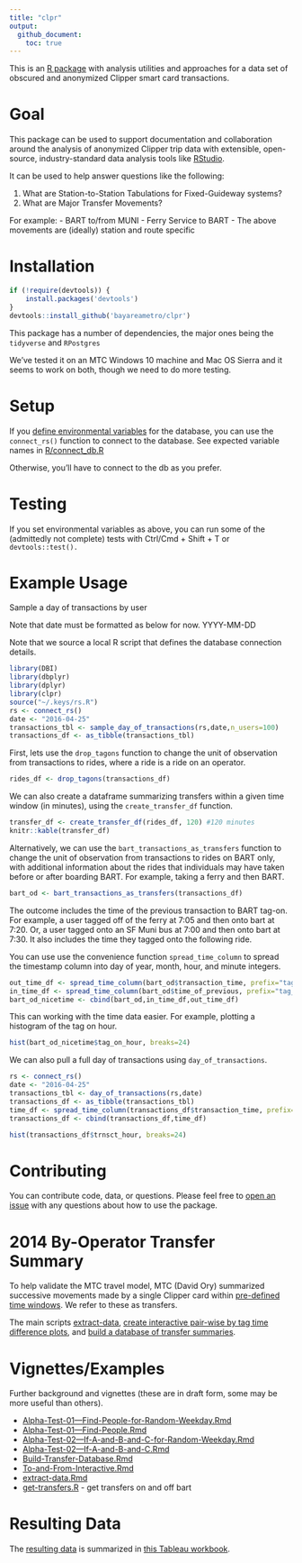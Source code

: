 ```yaml
---
title: "clpr"
output:
  github_document:
    toc: true
---
```


This is an [R package](http://kbroman.org/pkg_primer/) with analysis utilities and approaches for a data set of obscured and anonymized Clipper smart card transactions.

Goal
====

This package can be used to support documentation and collaboration around the analysis of anonymized Clipper trip data with extensible, open-source, industry-standard data analysis tools like [RStudio](https://en.wikipedia.org/wiki/RStudio).

It can be used to help answer questions like the following:

1. What are Station-to-Station Tabulations for Fixed-Guideway systems? 
2. What are Major Transfer Movements? 

For example:
- BART to/from MUNI
- Ferry Service to BART
- The above movements are (ideally) station and route specific

Installation
============

``` r
if (!require(devtools)) {
    install.packages('devtools')
}
devtools::install_github('bayareametro/clpr')
```

This package has a number of dependencies, the major ones being the `tidyverse` and `RPostgres`

We've tested it on an MTC Windows 10 machine and Mac OS Sierra and it seems to work on both, though we need to do more testing. 

Setup
==========
If you [define environmental variables](https://stat.ethz.ch/R-manual/R-devel/library/base/html/Sys.setenv.html) for the database, you can use the `connect_rs()` function to connect to the database. See expected variable names in [R/connect_db.R](R/connect_db.R) 

Otherwise, you'll have to connect to the db as you prefer. 

Testing
===========
If you set environmental variables as above, you can run some of the (admittedly not complete) tests with Ctrl/Cmd + Shift + T or `devtools::test().`

Example Usage
===========

Sample a day of transactions by user

Note that date must be formatted as below for now. YYYY-MM-DD

Note that we source a local R script that defines the database connection details. 

```r
library(DBI)
library(dbplyr)
library(dplyr)
library(clpr)
source("~/.keys/rs.R")
rs <- connect_rs()
date <- "2016-04-25"
transactions_tbl <- sample_day_of_transactions(rs,date,n_users=100)
transactions_df <- as_tibble(transactions_tbl)
```

First, lets use the `drop_tagons` function to change the unit of observation from transactions to rides, where a ride is a ride on an operator. 

```r
rides_df <- drop_tagons(transactions_df)
```

We can also create a dataframe summarizing transfers within a given time window (in minutes), using the `create_transfer_df` function. 

```r
transfer_df <- create_transfer_df(rides_df, 120) #120 minutes
knitr::kable(transfer_df)
```

Alternatively, we can use the `bart_transactions_as_transfers` function to change the unit of observation from transactions to rides on BART only, with additional information about the rides that individuals may have taken before or after boarding BART. For example, taking a ferry and then BART.   

```r
bart_od <- bart_transactions_as_transfers(transactions_df)
```

The outcome includes the time of the previous transaction to BART tag-on. For example, a user tagged off of the ferry at 7:05 and then onto bart at 7:20. Or, a user tagged onto an SF Muni bus at 7:00 and then onto bart at 7:30. It also includes the time they tagged onto the following ride. 

You can use use the convenience function `spread_time_column` to spread the timestamp column into day of year, month, hour, and minute integers. 

```r
out_time_df <- spread_time_column(bart_od$transaction_time, prefix="tag_out_")
in_time_df <- spread_time_column(bart_od$time_of_previous, prefix="tag_on_")
bart_od_nicetime <- cbind(bart_od,in_time_df,out_time_df)
```

This can working with the time data easier. For example, plotting a histogram of the tag on hour.  

```r
hist(bart_od_nicetime$tag_on_hour, breaks=24)
```

We can also pull a full day of transactions using `day_of_transactions`.

```r
rs <- connect_rs()
date <- "2016-04-25"
transactions_tbl <- day_of_transactions(rs,date)
transactions_df <- as_tibble(transactions_tbl)
time_df <- spread_time_column(transactions_df$transaction_time, prefix="trnsct_")
transactions_df <- cbind(transactions_df,time_df)
```

```r
hist(transactions_df$trnsct_hour, breaks=24)
```

Contributing
============

You can contribute code, data, or questions. Please feel free to [open an issue](https://github.com/BayAreaMetro/clpr/issues) with any questions about how to use the package.  

2014 By-Operator Transfer Summary 
====

To help validate the MTC travel model, MTC (David Ory) summarized successive movements made by a single Clipper card within [pre-defined time windows](data-raw/transfer_rules_database.csv). We refer to these as transfers.

The main scripts [extract-data](vignettes/extract-data.Rmd), [create interactive pair-wise by tag time difference plots](vignettes/To-and-From-Interactive.Rmd), and [build a database of transfer summaries](vignettes/Build-Transfer-Database.Rmd).

Vignettes/Examples
==================

Further background and vignettes (these are in draft form, some may be more useful than others).

-   [Alpha-Test-01---Find-People-for-Random-Weekday.Rmd](vignettes/AlphaTest01---Find-People-for-Random-Weekday.Rmd)
-   [Alpha-Test-01---Find-People.Rmd](vignettes/Alpha-Test-01---Find-People.Rmd)
-   [Alpha-Test-02---If-A-and-B-and-C-for-Random-Weekday.Rmd](vignettes/Alpha-Test-02---If-A-and-B-and-C-for-Random-Weekday.Rmd)
-   [Alpha-Test-02---If-A-and-B-and-C.Rmd](vignettes/Alpha-Test-02---If-A-and-B-and-C.Rmd)
-   [Build-Transfer-Database.Rmd](vignettes/Build-Transfer-Database.Rmd)
-   [To-and-From-Interactive.Rmd](vignettes/To-and-From-Interactive.Rmd)
-   [extract-data.Rmd](vignettes/extract-data.Rmd)
-   [get-transfers.R](vignettes/extract-data.Rmd) - get transfers on and off bart

Resulting Data
==============

The [resulting data](data-raw/Transfers%20by%20day%20by%20agency%20pair.csv) is summarized in [this Tableau workbook](data-raw/Clipper%20Transfers.twb).
